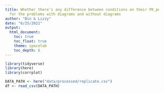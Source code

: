 ```yaml
---
title: Whether there’s any difference between conditions on their PK_post score, separetely
  for the problems with diagrams and without diagrams
author: "Bin & Lizzy"
date: "6/25/2021"
output: 
  html_document:
    toc: true
    toc_float: true
    theme: spacelab
    toc_depth: 6
---
```


```r
library(tidyverse)
library(here)
library(corrplot)

DATA_PATH <- here("data/processed/replicate.csv")
df <- read_csv(DATA_PATH)
```

